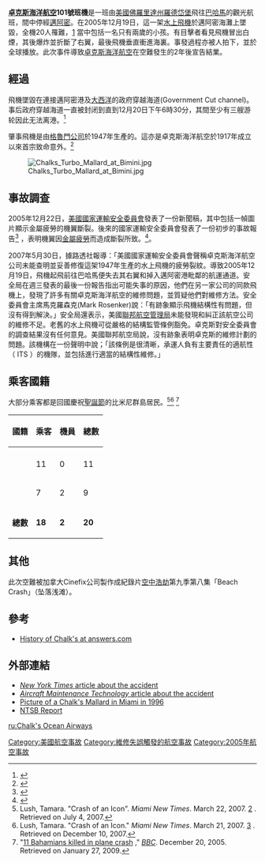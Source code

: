 {{Infobox Airliner accident|name=卓克斯海洋航空101號班機空難|
image=File:Grumman G-73T Turbine Mallard N2969.jpg|
caption=N2969，此次發生空難的飛行艇|
Date=2005年12月19日|
Type=维修疏忽导致機體結構損壞|
Aircraft Damage=全毀|
Site={{USA}}[[佛羅里達州|佛羅里達州]][[迈阿密海滩|迈阿密海滩]]|
Fatalities=20|
Injuries=0|
Aircraft Type={{tsl|en|Grumman G-73 Mallard||格鲁门G-73T"野鸭"}}|
Operator=[[卓克斯海洋航空|卓克斯海洋航空]]|
Tail Number=N2969|
Origin={{USA}}[[劳德代尔堡－好莱坞国际机场|劳德代尔堡－好莱坞国际机场]]|
Last stopover={{USA}}{{tsl|en|Miami Seaplane Base||迈阿密水上机场}}|
Destination={{BHS}}{{tsl|en|South Bimini Airport|南比米尼机场}}|
Passengers=18|
Crew=2|
Survivors =0|
}}

'''[[卓克斯海洋航空|卓克斯海洋航空]]101號班機'''是一班由[[美國|美國]][[佛羅里達州|佛羅里達州]][[羅德岱堡|羅德岱堡]]飛往[[巴哈馬|巴哈馬]]{{tsl|en|Bimini||比米尼群島}}的觀光航班，間中停經[[邁阿密|邁阿密]]{{tsl|en|Watson Island|}}。在2005年12月19日，這一架[[水上飛機|水上飛機]]{{tsl|en|Grumman G-73 Mallard||格鲁门G-73T}}於邁阿密海灘上墜毀，全機20人罹難，[http://www.miaminewtimes.com/2007-03-22/news/crash-of-an-icon/2] {{Wayback|url=http://www.miaminewtimes.com/2007-03-22/news/crash-of-an-icon/2 |date=20120728210717 }}當中包括一名只有兩歲的小孩。有目擊者看見飛機冒出白煙，其後爆炸並折斷了右翼，最後飛機垂直衝進海裏。事發過程亦被人拍下，並於全球播放。此次事件導致[[卓克斯海洋航空|卓克斯海洋航空]]在空難發生的2年後宣告結業。

==經過==
飛機墜毀在連接邁阿密港及[[大西洋|大西洋]]的政府穿越海道(Government Cut channel)。事后政府穿越海道一直被封闭到直到12月20日下午6時30分，其間至少有三艘游轮因此无法离港。<ref>{{Cite web |url=http://www.miami.com/mld/miamiherald/13449191.htm |title=Port to reopen as investigation begins into Chalk's plane crash |last=Ovalle |first=David |last2=Fantz |first2=Ashley |date=December 20, 2005 |website=Miami Herald |archive-url=https://web.archive.org/web/20051223130715/http://www.miami.com/mld/miamiherald/13449191.htm |archive-date=2005-12-23 |access-date=2016-10-12 |last3=Matthew I. |first3=Pinzur |dead-url=no }}</ref>

肇事飛機是由[[格魯門公司|格魯門公司]]於1947年生產的{{tsl|en|Grumman G-73 Mallard||G-73T渦輪「野鴨式」水上飛機}}。這亦是卓克斯海洋航空於1917年成立以來首宗致命意外。<ref>{{Cite web |url=http://hosted.ap.org/dynamic/stories/P/PLANE_CRASH?SITE=PASCR&SECTION=HOME&TEMPLATE=DEFAULT |title=Associated Press article on the accident |access-date=2008-01-08 |archive-date=2019-05-14 |archive-url=https://web.archive.org/web/20190514043201/http://hosted.ap.org/dynamic/stories/P/PLANE_CRASH?SITE=PASCR&SECTION=HOME&TEMPLATE=DEFAULT }}</ref>

[[Image:Chalks_Turbo_Mallard_at_Bimini.jpg|thumb]]

==事故調查==
2005年12月22日，[[美國國家運輸安全委員會|美國國家運輸安全委員會]]發表了一份新聞稿，其中包括一幀圖片顯示金屬疲勞的機翼斷裂。後來的國家運輸安全委員會發表了一份初步的事故報告<ref>{{Cite web |url=http://www.ntsb.gov/Pressrel/2005/051222a.htm |title=NTSB Press Release of 22 December 2005 |access-date=2008-01-08 |archive-date=2011-06-04 |archive-url=https://web.archive.org/web/20110604094723/http://www.ntsb.gov/Pressrel/2005/051222a.htm }}</ref> ，表明機翼因[[金屬疲勞|金屬疲勞]]而造成斷裂所致。<ref>{{Cite web |url=http://www.ntsb.gov/ntsb/brief.asp?ev_id=20060106X00018&key=1 |title=NTSB preliminary report on accident DCA06MA010 |access-date=2008-01-08 |archive-date=2010-07-30 |archive-url=https://web.archive.org/web/20100730213301/http://www.ntsb.gov/ntsb/brief.asp?ev_id=20060106X00018&key=1 }}</ref>。

2007年5月30日，據路透社報導：「美國國家運輸安全委員會聲稱卓克斯海洋航空公司未能查明並妥善修復這架1947年生產的水上飛機的疲勞裂紋。導致2005年12月19日，飛機起飛前往巴哈馬便失去其右翼和掉入邁阿密港毗鄰的航運通道。安全局在週三發表的最後一份報告指出可能失事的原因，他們在另一家公司的同款飛機上，發現了許多有關卓克斯海洋航空的維修問題，並質疑他們對維修方法。安全委員會主席馬克羅森克(Mark Rosenker)說：「有跡象顯示飛機結構性有問題，但沒有得到解決。」安全局還表示，美國[[聯邦航空管理局|聯邦航空管理局]]未能發現和糾正該航空公司的維修不足。老舊的水上飛機可從嚴格的結構監管條例豁免。卓克斯對安全委員會的調查結果沒有任何意見。美國聯邦航空局說，沒有跡象表明卓克斯的維修計劃的問題。該機構在一份聲明中說；「該條例是很清晰，承運人負有主要責任的適航性（ ITS ）的機隊，並包括進行適當的結構性維修。」

==乘客國籍==
大部分乘客都是回國慶祝[[聖誕節|聖誕節]]的比米尼群島居民。<ref name=LushTwo>Lush, Tamara. "Crash of an Icon". ''Miami New Times''. March 22, 2007. [http://www.miaminewtimes.com/2007-03-22/news/crash-of-an-icon/2 2] {{Wayback|url=http://www.miaminewtimes.com/2007-03-22/news/crash-of-an-icon/2 |date=20120728210717 }}. Retrieved on July 4, 2007.</ref><ref name=Lush3>Lush, Tamara. "Crash of an Icon." ''Miami New Times''. March 21, 2007. [http://www.miaminewtimes.com/2007-03-22/news/crash-of-an-icon/3 3] {{Wayback|url=http://www.miaminewtimes.com/2007-03-22/news/crash-of-an-icon/3 |date=20141220040449 }}. Retrieved on December 10, 2007.</ref> <ref>"[http://www.bbc.co.uk/caribbean/news/story/2005/12/051220_seaplane.shtml 11 Bahamians killed in plane crash] {{Wayback|url=http://www.bbc.co.uk/caribbean/news/story/2005/12/051220_seaplane.shtml |date=20160204165157 }}," ''[[BBC|BBC]]''. December 20, 2005. Retrieved on January 27, 2009.</ref>

{|class="wikitable" 
|-bgcolor=ccccff
!rowspan=1|國籍||colspan=1|乘客||colspan=1|機員||colspan=1|總數
|-bgcolor=ccccff
|-valign=top
|{{BAH}}||11||0||11
|-valign=top
|{{USA}}||7||2||9
|-valign=top
|'''總數'''||'''18'''||'''2'''||'''20'''
|}
==其他==
此次空難被加拿大Cinefix公司製作成紀錄片[[空中浩劫|空中浩劫]]第九季第八集「Beach Crash」（坠落浅滩）。

==參考==
{{reflist}}
*[http://www.answers.com/topic/flying-boat-inc-chalk-s-ocean-airways History of Chalk's at answers.com] {{Wayback|url=http://www.answers.com/topic/flying-boat-inc-chalk-s-ocean-airways |date=20160831222213 }}

==外部連結==
*[http://www.nytimes.com/2005/12/20/national/20plane.html ''New York Times'' article about the accident] {{Wayback|url=http://www.nytimes.com/2005/12/20/national/20plane.html |date=20130721055834 }} 
*[https://web.archive.org/web/20070223160054/http://www.amtonline.com/article/article.jsp?siteSection=1&id=2493 ''Aircraft Maintenance Technology'' article about the accident]
*[http://www.nytimes.com/imagepages/2005/12/19/national/19cnd-plane2ready.html Picture of a Chalk's Mallard in Miami in 1996] {{Wayback|url=http://www.nytimes.com/imagepages/2005/12/19/national/19cnd-plane2ready.html |date=20170407034836 }}
*[https://web.archive.org/web/20080910185520/http://amelia.db.erau.edu/reports/ntsb/aar/AAR07-04.pdf NTSB Report]

{{2005年航空事故}}
{{Mayday NavBox}}

[[Category:美國航空事故|Category:美國航空事故]]
[[Category:維修失誤觸發的航空事故|Category:維修失誤觸發的航空事故]]
[[Category:2005年航空事故|Category:2005年航空事故]]

[[ru:Chalk's_Ocean_Airways|ru:Chalk's Ocean Airways]]